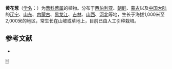 {{Speciesbox 
| genus = Allium
| species = condensatum
| authority = Turcz.
}}
'''黄花葱'''（[[学名|学名]]：{{lang|la|''Allium condensatum''}}）为[[葱科|葱科]][[葱属|葱属]]的植物。分布于[[西伯利亚|西伯利亚]]、[[朝鲜|朝鲜]]、[[蒙古|蒙古]]以及[[中国大陆|中国大陆]]的[[辽宁|辽宁]]、[[山东|山东]]、[[内蒙古|内蒙古]]、[[黑龙江|黑龙江]]、[[吉林|吉林]]、[[山西|山西]]、[[河北|河北]]等地，生长于海拔1,000米至2,000米的地区，常生长在山坡或草地上，目前已由人工引种栽培。

== 参考文献 ==
<div class="references-small">
* {{cite web| url =http://www.bioinfo.cn/db05/KmzwSpecies.php?action=view&id=853| title =黄花葱| work =《中国高等植物数据库全库》| publisher =中国科学院微生物研究所| author =昆明植物研究所| accessdate =2009-02-21| deadurl =yes| archiveurl =https://web.archive.org/web/20160305045706/http://www.bioinfo.cn/db05/KmzwSpecies.php?action=view&id=853| archivedate =2016-03-05}}
</div>
{{Taxonbar}}

[[Category:葱属|H]]